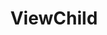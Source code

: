 ---
id: "q_angular_hard_008"
questionType: "MULTIPLE_CHOICE"
title: "ViewChild"
description: "What does @ViewChild allow access to?"
difficulty: "HARD"
category: "Angular"
options:
  - "Child routes"
  - "Child components or DOM elements"
  - "Parent services"
  - "Global styles"
correctAnswer: 1
---